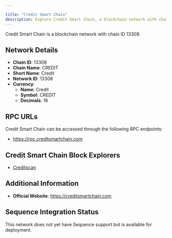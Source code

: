 ```yaml
---

title: "Credit Smart Chain"
description: Explore Credit Smart Chain, a blockchain network with chain ID 13308. Learn about its native currency, Credit, and how to interact with the network.
---
```




Credit Smart Chain is a blockchain network with chain ID 13308.

## Network Details

- **Chain ID**: 13308
- **Chain Name**: CREDIT
- **Short Name**: Credit
- **Network ID**: 13308
- **Currency**: 
  - **Name**: Credit
  - **Symbol**: CREDIT
  - **Decimals**: 18

## RPC URLs

Credit Smart Chain can be accessed through the following RPC endpoints:

- https://rpc.creditsmartchain.com

## Credit Smart Chain Block Explorers

- [Creditscan](https://scan.creditsmartchain.com)

## Additional Information

- **Official Website**: https://creditsmartchain.com

## Sequence Integration Status

This network does not yet have Sequence support but is available for deployment.
